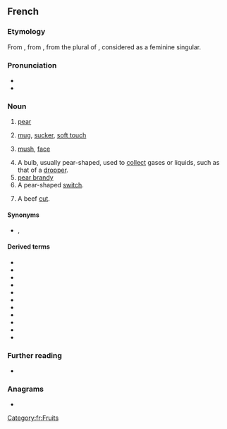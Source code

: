 {{also|poiré}}
==French==

===Etymology===
From {{inh|fr|fro|peire}}, from {{inh|fr|VL.|*pira}}, from the plural of {{inh|fr|la|pirum}}, considered as a feminine singular.

===Pronunciation===
* {{fr-IPA}}
* {{audio|fr|Fr-poire.ogg|audio}}

===Noun===
{{fr-noun|f}}

# [[pear]]
# {{lb|fr|colloquial}} [[mug]], [[sucker]], [[soft touch]]
# {{lb|fr|informal}} [[mush]], [[face]]
#: {{ux|fr|en pleine '''poire'''|straight in the face}}
#: {{ux|fr|[[se payer la poire]] de quelqu'un|to [[pull someone's leg]]}}
# A bulb, usually pear-shaped, used to [[collect]] gases or liquids, such as that of a [[dropper]].
# [[pear brandy]]
# A pear-shaped [[switch]].
# {{lb|fr|butchery}} A beef [[cut]].

====Synonyms====
* {{sense|fool}} {{l|fr|pigeon}}, {{l|fr|gogo}}

====Derived terms====
* {{l|fr|bonne poire}}
* {{l|fr|comparer des pommes et des poires}}
* {{l|fr|couper la poire en deux}}
* {{l|fr|entre la poire et le fromage}}
* {{l|fr|garder une poire pour la soif}}
* {{l|fr|poirier}}
* {{l|fr|poiré}}
* {{l|fr|poire à lavement}}
* {{l|fr|poire belle Hélène}}
* {{l|fr|poire d'avocat}}
* {{l|fr|se fendre la poire}}

===Further reading===
* {{R:TLFi}}

===Anagrams===
* {{l|fr|proie}}

[[Category:fr:Fruits]]